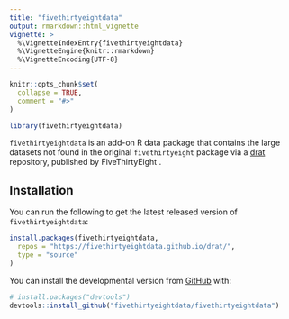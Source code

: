 ```yaml
---
title: "fivethirtyeightdata"
output: rmarkdown::html_vignette
vignette: >
  %\VignetteIndexEntry{fivethirtyeightdata}
  %\VignetteEngine{knitr::rmarkdown}
  %\VignetteEncoding{UTF-8}
---
```


```r
knitr::opts_chunk$set(
  collapse = TRUE,
  comment = "#>"
)
```

```r
library(fivethirtyeightdata)
```


`fivethirtyeightdata` is an add-on R data package that contains the large datasets not found in the original `fivethirtyeight` package via a [drat](https://github.com/fivethirtyeightdata/drat) repository, published by FiveThirtyEight \url{https://github.com/fivethirtyeight/data}.

## Installation

You can run the following to get the latest released version of `fivethirtyeightdata`:

```r
install.packages(fivethirtyeightdata,
  repos = "https://fivethirtyeightdata.github.io/drat/",
  type = "source"
)
```

You can install the developmental version from [GitHub](https://github.com/fivethirtyeightdata/fivethirtyeightdata) with:

``` r
# install.packages("devtools")
devtools::install_github("fivethirtyeightdata/fivethirtyeightdata")
```
